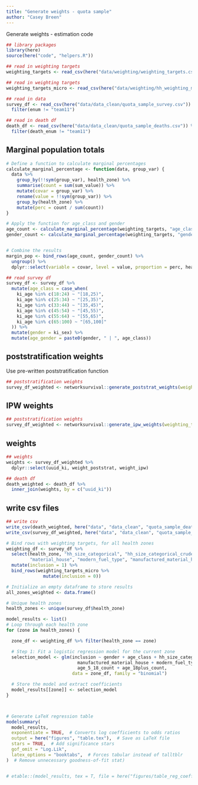 ```yaml
---
title: "Generate weights - quota sample"
author: "Casey Breen" 
---
```


Generate weights - estimation code 

```r
## library packages 
library(here)
source(here("code", "helpers.R"))

## read in weighting targets 
weighting_targets <- read_csv(here("data/weighting/weighting_targets.csv"))

## read in weighting targets 
weighting_targets_micro <- read_csv(here("data/weighting/hh_weighting_micro_df.csv"))

## read in data 
survey_df <- read_csv(here("data/data_clean/quota_sample_survey.csv")) %>%
  filter(enum != "team11")

## read in death df 
death_df <- read_csv(here("data/data_clean/quota_sample_deaths.csv")) %>%
  filter(death_enum != "team11")
```

## Marginal population totals 

```r
# Define a function to calculate marginal percentages
calculate_marginal_percentage <- function(data, group_var) {
  data %>%
    group_by(!!sym(group_var), health_zone) %>%
    summarise(count = sum(sum_value)) %>%
    mutate(covar = group_var) %>%
    rename(value = !!sym(group_var)) %>%
    group_by(health_zone) %>%
    mutate(perc = count / sum(count))
}

# Apply the function for age_class and gender
age_count <- calculate_marginal_percentage(weighting_targets, "age_class")
gender_count <- calculate_marginal_percentage(weighting_targets, "gender")


# Combine the results
margin_pop <- bind_rows(age_count, gender_count) %>%
  ungroup() %>%
  dplyr::select(variable = covar, level = value, proportion = perc, health_zone)
```

```r
## read survey df 
survey_df <- survey_df %>% 
  mutate(age_class = case_when(
    ki_age %in% c(18:24) ~ "[18,25)",
    ki_age %in% c(25:34) ~ "[25,35)",
    ki_age %in% c(33:44) ~ "[35,45)",
    ki_age %in% c(45:54) ~ "[45,55)",
    ki_age %in% c(55:64) ~ "[55,65)",
    ki_age %in% c(65:100) ~ "[65,100]"
  )) %>% 
  mutate(gender = ki_sex) %>% 
  mutate(age_gender = paste0(gender, " | ", age_class))
```


## poststratification weights 

Use pre-written poststratification function 

```r
## poststratification weights 
survey_df_weighted <- networksurvival::generate_poststrat_weights(weighting_targets = weighting_targets, survey_df = survey_df) 
```

## IPW weights 

```r
## poststratification weights 
survey_df_weighted <- networksurvival::generate_ipw_weights(weighting_targets = weighting_targets_micro, survey_df = survey_df_weighted) 
```


## weights 

```r
## weights 
weights <- survey_df_weighted %>% 
  dplyr::select(uuid_ki, weight_poststrat, weight_ipw)

## death df 
death_weighted <- death_df %>% 
  inner_join(weights, by = c("uuid_ki"))
```


## write csv files  

```r
## write csv 
write_csv(death_weighted, here("data", "data_clean", "quota_sample_deaths.csv"))
write_csv(survey_df_weighted, here("data", "data_clean", "quota_sample_survey.csv"))
```



```r
# Bind rows with weighting targets, for all health zones
weighting_df <- survey_df %>%
  select(health_zone, "hh_size_categorical", "hh_size_categorical_crude", "cooking_fuel",
         "material_house", "modern_fuel_type", "manufactured_material_house", "radio", "bed", "_id", "age_class", "gender", "age_u5_count", "age_5_18_count", "age_18plus_count") %>%
  mutate(inclusion = 1) %>%
  bind_rows(weighting_targets_micro %>%
              mutate(inclusion = 0))

# Initialize an empty dataframe to store results
all_zones_weighted <- data.frame()

# Unique health zones
health_zones <- unique(survey_df$health_zone)

model_results <- list()
# Loop through each health zone
for (zone in health_zones) {

  zone_df <- weighting_df %>% filter(health_zone == zone)

  # Step 1: Fit a logistic regression model for the current zone
  selection_model <- glm(inclusion ~ gender + age_class + hh_size_categorical + radio + bed + 
                           manufactured_material_house + modern_fuel_type + age_u5_count + 
                           age_5_18_count + age_18plus_count, 
                         data = zone_df, family = "binomial")

  # Store the model and extract coefficients
  model_results[[zone]] <- selection_model
}



# Generate LaTeX regression table
modelsummary(
  model_results,
  exponentiate = TRUE,  # Converts log coefficients to odds ratios
  output = here("figures", "table.tex"),  # Save as LaTeX file
  stars = TRUE,  # Add significance stars
  gof_omit = "Log.Lik",
  latex_options = "booktabs",  # Forces tabular instead of talltblr
)  # Remove unnecessary goodness-of-fit stat)


# etable::(model_results, tex = T, file = here("figures/table_reg_coefficients"), replace = T)

```

